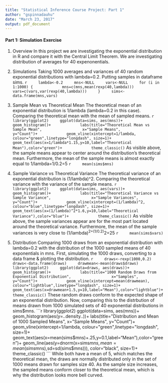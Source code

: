 ```yaml
---
title: "Statistical Inference Course Project: Part 1"
author: "gspinnadauhu"
date: "March 23, 2017"
output: pdf_document
---
```


#### Part 1: Simulation Exercise
1. Overview
    In this project we are investigating the exponential distribution in R and compare it with the Central Limit Theorem. We are investigating distribution of averages for 40 expenonentials.
2. Simulations
    Taking 1000 averages and variances of 40 random exponential distributions with lambda=0.2. Putting samples in dataframe sims.
    ```r
    lambda<-0.2
    mns<-NULL
    vars<-NULL
    for (i in 1:1000) {
            mns=c(mns,mean(rexp(40,lambda)))
            vars=c(vars,var(rexp(40,lambda)))
    }
    sims<-data.frame(mns,vars)
    ```
3. Sample Mean vs Theoretical Mean
    The theoretical mean of an exponential distribution is 1/lambda (lambda=0.2 in this case).
    Comparing the theoretical mean with the mean of sampled means.
    ```r
    library(ggplot2)
    ggplot(data=sims, aes(mns))+
            geom_histogram()+
            labs(title="Theoretical Mean vs Sample Mean",
                 x="Sample Means",
                 y="Count")+
            geom_vline(xintercept=1/lambda, colour="green",linetype="longdash", size=1)+
            geom_text(aes(x=1/lambda*1.15,y=10,label="Theoretical Mean"),color="green")+
            theme_classic()
    ```
    As visible above, the sample means appear to center around the distribution's theoretical mean.
    Furthermore, the mean of the sample means is almost exactly equal to 1/lambda=1/0.2=5
    ```r
    mean(sims$mns)
    ```
4. Sample Variance vs Theoretical Variance
    The theoretical variance of an exponential distribution is (1/lambda)^2. Comparing the theoretical variance with the variance of the sample means.
    ```r
    library(ggplot2)
    ggplot(data=sims, aes(vars))+
            geom_histogram()+
            labs(title="Theoretical Variance vs Sample Variance",
                 x="Sample Variances",
                 y="Count")+
            geom_vline(xintercept=(1/lambda)^2, colour="blue",linetype="longdash", size=1)+
            geom_text(aes(x=(1/lambda)^2*1.6,y=10,label="Theoretical Variance"),color="blue")+
            theme_classic()
    ```
    As visible above, the sample variances appear are for the most part located around the theoretical variance.
    Furthermore, the mean of the sample variances is very close to (1/lambda)^2=(1/0.2)^2=25
    ```r
    mean(sims$vars)
    ```


5. Distribution
    Comparing 1000 draws from an exponential distribution with lambda=0.2 with the distribution of the 1000 sampled means of 40 exponentials in mns.
    First, simulating the 1000 draws, converting to a data frame & plotting the distribution.
    ```r
    draws<-rexp(1000,0.2)
    draws<-data.frame(draws)
    drawmean<-mean(draws$draws)
    library(ggplot2)
    ggplot(data=draws, aes(draws))+
            geom_histogram()+
            labs(title="1000 Random Draws from Exponential Distribution",
                 x="Samples",
                 y="Count")+
            geom_vline(xintercept=mean(drawmean), colour="lightblue",linetype="longdash", size=1)+
            geom_text(aes(x=drawmean+1.5,y=10,label="Mean"),color="lightblue")+
            theme_classic()
    ```
    These random draws conform to the expected shape of an exponential distribution.
    Now, comparing this to the distrbution of means drawn from 1000 simulated sets of 40 exponential distributions in sims$mns.
    ```r
    library(ggplot2)
    ggplot(data=sims, aes(mns))+
            geom_histogram(aes(y=..density..))+
            labs(title="Distribution and Mean of 1000 Sampled Means",
                 x="Sample Means",
                 y="Count")+
            geom_vline(xintercept=1/lambda, colour="green",linetype="longdash", size=1)+
            geom_text(aes(x=mean(sims$mns)+.25,y=0.1,label="Mean"),color="green")+
            geom_line(aes(y=dnorm(x=sims$mns,mean=mean(sims$mns),sd=sd(sims$mns))),
                      color="black",
                      size=1)+
            theme_classic()
    ```
    While both have a mean of 5, which matches the theoretical mean, the draws are normally distributed only in the set of 1000 means drawn for samples size 40. As the sample size increases, the sampled means conform closer to the theoretical mean, which is why the distribution looks more bell curved.